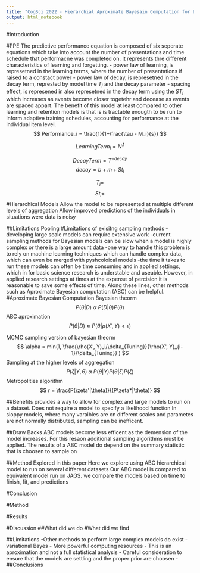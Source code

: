 ```yaml
---
title: "CogSci 2022 - Hierarchial Aproximate Bayesain Computation for Learning and Retention Models "
output: html_notebook
---
```



#Introduction

#PPE
The predictive performance equation is composed of six seperate equations which take into account the number of presentations and time schedule that performacne was completed on. 
It represents thre different characteristics of learning and forgetting. 
- power law of learning, is represetned in the learning terms, where the number of presentations if raised to a constact power
- power law of decay, is represetned in the decay term, represted by model time $T_i$ and the decay parameter
- spacing effect, is represened in also represetned in the decay term using the $ST_i$ which increases as events become closer togetehr and decease as events are spaced appart. 
The benefit of this model at least compared to other learning and retention models is that is is tractable enougth to be run to inform adaptive training schedules, accounting for performance at the individual item level. 
$$
Performance_i = \frac{1}{1+\frac{\tau - M_i}{s}} 
$$

$$
Learning Term_i = N^.1
$$

$$
DecayTerm = T^{-decay}
$$
$$
decay = b + m + St_i
$$

$$
T_i = 
$$
$$
St_i = 
$$
#Hierarchical Models
Allow the model to be represented at multiple different levels of aggregation
Allow improved predictions of the individuals in situations were data is noisy 

##Limitations
Pooling
#Limitations of exisitng sampling methods 
-developing large scale models can require extensive work
-current sampling methods for Bayesian models can be slow when a model is highly complex or there is a large amount data
-one way to handle this problem is to rely on machine learning techniques which can handle complex data, which can even be merged with pyshcoloical models 
-the time it takes to run these models can often be time consuming and in applied settings, which in for basic science research is understable and useable. However, in applied research settings at times at the expense of percision it is reasonable to save some effects of time. 
Along these lines, other methods such as Aproximate Bayesian computation (ABC) can be helpful.
#Aproximate Bayesian Computation
Bayesian theorm
$$
P(\theta | D) \text{  }  \alpha \text{  }  P(D|\theta)P(\theta)
$$
ABC aproximation
$$
P(\theta|D) \approx P(\theta | \rho(X', Y) < \epsilon )
$$

MCMC sampling version of bayesian theorm
$$
\alpha = min(1, \frac{\rho(X', Y)_i/\delta_{Tuning}}{\rho(X', Y)_{i-1}/\delta_{Tuning}} )
$$
Sampling at the higher levels of aggregation
$$
P(\zeta |Y,\theta) \text{  } \alpha \text{ } P(\theta | Y) P(\theta| \zeta) P(\zeta)
$$
Metropolities algorithm
$$
r = \frac{P(\zeta'|\theta)}{(P\zeta*|\theta)}
$$


##Benefits 
provides a way to allow for complex and large models to run on a dataset. 
Does not require a model to specify a likelihood function
In sloppy models, where many varaibles are on different scales and parametes are not normally distributed, sampling can be inefficent.

##Draw Backs
ABC models become less efficent as the demension of the model increases. For this resaon additional sampling algorithms must be applied. 
The results of a ABC model do depend on the summary statistic that is choosen to sample on

##Method Explored in this paper
Here we explore using ABC hierarchical model to run on several different datasets
Our ABC model is compared to equivalent model run on JAGS. 
we compare the models based on time to finish, fit, and predictions

#Conclusion

#Method

#Results 

#Discussion
##What did we do
#What did we find

##Limitations
-Other methods to perform large complex models do exist
  - variational Bayes
  - More powerful computing resources
- This is an aproximation and not a full statistical analysis 
- Careful consideration to ensure that the models are settling and the proper prior are choosen
- 
##Conclusions